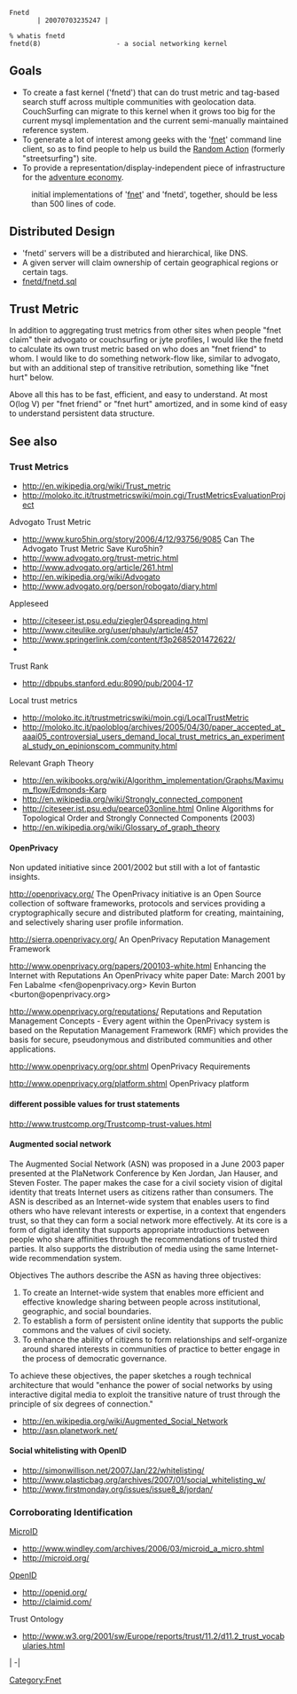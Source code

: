  Fnetd                                                                        | 20070703235247 | <pre>
% whatis fnetd
fnetd(8)                   - a social networking kernel
</pre>

== Goals ==
* To create a fast kernel ('fnetd') that can do trust metric and tag-based search stuff across multiple communities with geolocation data.  CouchSurfing can migrate to this kernel when it grows too big for the current mysql implementation and the current semi-manually maintained reference system.
* To generate a lot of interest among geeks with the '[[fnet]]' command line client, so as to find people to help us build the [[Random Action]] (formerly "streetsurfing") site.  
* To provide a representation/display-independent piece of infrastructure for the [[adventure economy]].
: initial implementations of '[[fnet]]' and 'fnetd', together, should be less than 500 lines of code.

== Distributed Design ==
* 'fnetd' servers will be a distributed and hierarchical, like DNS.  
* A given server will claim ownership of certain geographical regions or certain tags. 
* [[fnetd/fnetd.sql]]

== Trust Metric ==
In addition to aggregating trust metrics from other sites when people "fnet claim" their advogato or couchsurfing or jyte profiles, I would like the fnetd to calculate its own trust metric based on who does an "fnet friend" to whom.  I would like to do something network-flow like, similar to advogato, but with an additional step of transitive retribution, something like "fnet hurt" below.

Above all this has to be fast, efficient, and easy to understand.  At most O(log V) per "fnet friend" or "fnet hurt" amortized, and in some kind of easy to understand persistent data structure.

== See also ==

===Trust Metrics===

* http://en.wikipedia.org/wiki/Trust_metric
* http://moloko.itc.it/trustmetricswiki/moin.cgi/TrustMetricsEvaluationProject

Advogato Trust Metric

* http://www.kuro5hin.org/story/2006/4/12/93756/9085 Can The Advogato Trust Metric Save Kuro5hin?
* http://www.advogato.org/trust-metric.html
* http://www.advogato.org/article/261.html
* http://en.wikipedia.org/wiki/Advogato
* http://www.advogato.org/person/robogato/diary.html

Appleseed

* http://citeseer.ist.psu.edu/ziegler04spreading.html
* http://www.citeulike.org/user/phauly/article/457
* http://www.springerlink.com/content/f3p2685201472622/
* 

Trust Rank

* http://dbpubs.stanford.edu:8090/pub/2004-17

Local trust metrics

* http://moloko.itc.it/trustmetricswiki/moin.cgi/LocalTrustMetric
* http://moloko.itc.it/paoloblog/archives/2005/04/30/paper_accepted_at_aaai05_controversial_users_demand_local_trust_metrics_an_experimental_study_on_epinionscom_community.html

Relevant Graph Theory

* http://en.wikibooks.org/wiki/Algorithm_implementation/Graphs/Maximum_flow/Edmonds-Karp
* http://en.wikipedia.org/wiki/Strongly_connected_component
* http://citeseer.ist.psu.edu/pearce03online.html  Online Algorithms for Topological Order and Strongly Connected Components (2003)
* http://en.wikipedia.org/wiki/Glossary_of_graph_theory

==== OpenPrivacy ====

Non updated initiative since 2001/2002 but still with a lot of fantastic insights.

http://openprivacy.org/ The OpenPrivacy initiative is an Open Source collection of software frameworks, protocols and services providing a cryptographically secure and distributed platform for creating, maintaining, and selectively sharing user profile information.

http://sierra.openprivacy.org/ An OpenPrivacy Reputation Management Framework

http://www.openprivacy.org/papers/200103-white.html Enhancing the Internet with Reputations An OpenPrivacy white paper Date: 	March 2001 by Fen Labalme <fen@openprivacy.org> Kevin Burton <burton@openprivacy.org> 

http://www.openprivacy.org/reputations/  Reputations and Reputation Management Concepts - Every agent within the OpenPrivacy system is based on the Reputation Management Framework (RMF) which provides the basis for secure, pseudonymous and distributed communities and other applications. 

http://www.openprivacy.org/opr.shtml OpenPrivacy Requirements

http://www.openprivacy.org/platform.shtml OpenPrivacy platform

==== different possible values for trust statements ====

http://www.trustcomp.org/Trustcomp-trust-values.html

==== Augmented social network ====

The Augmented Social Network (ASN) was proposed in a June 2003 paper presented at the PlaNetwork Conference by Ken Jordan, Jan Hauser, and Steven Foster. The paper makes the case for a civil society vision of digital identity that treats Internet users as citizens rather than consumers. The ASN is described as an Internet-wide system that enables users to find others who have relevant interests or expertise, in a context that engenders trust, so that they can form a social network more effectively. At its core is a form of digital identity that supports appropriate introductions between people who share affinities through the recommendations of trusted third parties. It also supports the distribution of media using the same Internet-wide recommendation system.

Objectives
The authors describe the ASN as having three objectives:
# To create an Internet-wide system that enables more efficient and effective knowledge sharing between people across institutional, geographic, and social boundaries.
# To establish a form of persistent online identity that supports the public commons and the values of civil society.
# To enhance the ability of citizens to form relationships and self-organize around shared interests in communities of practice to better engage in the process of democratic governance.
To achieve these objectives, the paper sketches a rough technical architecture that would "enhance the power of social networks by using interactive digital media to exploit the transitive nature of trust through the principle of six degrees of connection."

* http://en.wikipedia.org/wiki/Augmented_Social_Network
* http://asn.planetwork.net/

==== Social whitelisting with OpenID ====
* http://simonwillison.net/2007/Jan/22/whitelisting/
* http://www.plasticbag.org/archives/2007/01/social_whitelisting_w/
* http://www.firstmonday.org/issues/issue8_8/jordan/

===Corroborating Identification===

[[MicroID]]
* http://www.windley.com/archives/2006/03/microid_a_micro.shtml
* http://microid.org/

[[OpenID]]
* http://openid.org/
* http://claimid.com/

Trust Ontology
* http://www.w3.org/2001/sw/Europe/reports/trust/11.2/d11.2_trust_vocabularies.html


[[Category:Fnet]] | -|
